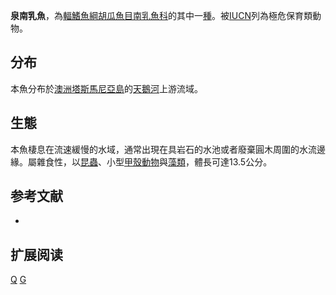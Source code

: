 {{Speciesbox 
| taxon = Galaxias fontanus
| status = CR
| status_system = IUCN3.1
| authority = [[Fulton|Fulton]], 1978
| synonyms = 
}}

'''泉南乳魚'''，為[[輻鰭魚綱|輻鰭魚綱]][[胡瓜魚目|胡瓜魚目]][[南乳魚科|南乳魚科]]的其中一[[種|種]]。被[[IUCN|IUCN]]列為極危保育類動物。

==分布==
本魚分布於[[澳洲|澳洲]][[塔斯馬尼亞島|塔斯馬尼亞島]]的[[天鵝河|天鵝河]]上游流域。

==生態==
本魚棲息在流速緩慢的水域，通常出現在具岩石的水池或者廢棄圓木周圍的水流邊緣。屬雜食性，以[[昆蟲|昆蟲]]、小型[[甲殼動物|甲殼動物]]與[[藻類|藻類]]，體長可達13.5公分。

==参考文献==
*{{FishBase_species|genus=Galaxias|species=fontanus|year=2011|month=12}}

== 扩展阅读 ==
{{refbegin}}
{{wikispecies-inline|Galaxias fontanus|泉南乳魚}}
{{refend}}
{{Taxonbar|from=Q1097628}}

[[Category:南乳鱼属|Q]]
[[Category:1978年描述的鱼类|G]]
